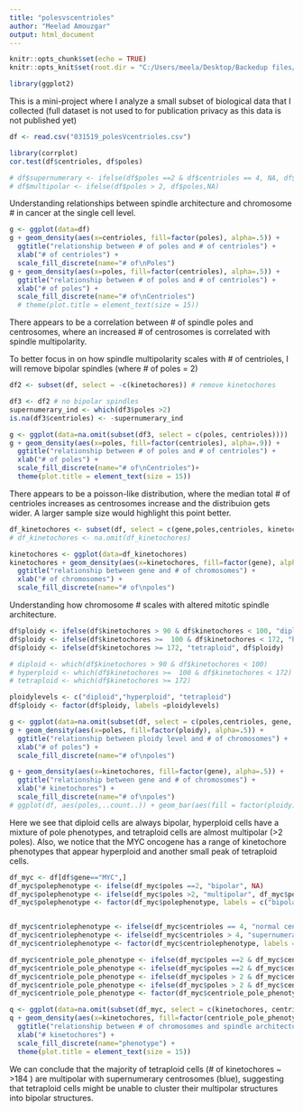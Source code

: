 ---
title: "polesvscentrioles"
author: "Meelad Amouzgar"
output: html_document
---

```{r setup, include=FALSE}
knitr::opts_chunk$set(echo = TRUE)
knitr::opts_knit$set(root.dir = "C:/Users/meela/Desktop/Backedup files/HMEC and MCF10A Data/MCF10A")
```

```{r }
library(ggplot2)
```

This is a mini-project where I analyze a small subset of biological data that I collected (full dataset is not used to for publication privacy as this data is not published yet)
```{r }
df <- read.csv("031519_polesVcentrioles.csv")
```


```{r 'echo = FALSE'}
library(corrplot)
cor.test(df$centrioles, df$poles)

# df$supernumerary <- ifelse(df$poles ==2 & df$centrioles == 4, NA, df$centrioles)
# df$multipolar <- ifelse(df$poles > 2, df$poles,NA)


```

Understanding relationships between spindle architecture and chromosome # in cancer at the single cell level. 
```{r }
g <- ggplot(data=df)
g + geom_density(aes(x=centrioles, fill=factor(poles), alpha=.5)) +
  ggtitle("relationship between # of poles and # of centrioles") +
  xlab("# of centrioles") +
  scale_fill_discrete(name="# of\nPoles")
g + geom_density(aes(x=poles, fill=factor(centrioles), alpha=.5)) +
  ggtitle("relationship between # of poles and # of centrioles") +
  xlab("# of poles") +
  scale_fill_discrete(name="# of\nCentrioles")
  # theme(plot.title = element_text(size = 15))


```
There appears to be a correlation between # of spindle poles and centrosomes, where an increased # of centrosomes is correlated with spindle multipolarity.

To better focus in on how spindle multipolarity scales with # of centrioles, I will remove bipolar spindles (where # of poles = 2) 
```{r }
df2 <- subset(df, select = -c(kinetochores)) # remove kinetochores 

df3 <- df2 # no bipolar spindles
supernumerary_ind <- which(df3$poles >2)
is.na(df3$centrioles) <- -supernumerary_ind

g <- ggplot(data=na.omit(subset(df3, select = c(poles, centrioles))))
g + geom_density(aes(x=poles, fill=factor(centrioles), alpha=.9)) +
  ggtitle("relationship between # of poles and # of centrioles") +
  xlab("# of poles") +
  scale_fill_discrete(name="# of\nCentrioles")+
  theme(plot.title = element_text(size = 15))

```
There appears to be a poisson-like distribution, where the median total # of centrioles increases as centrosomes increase and the distribuion gets wider. A larger sample size would highlight this point better.


```{r }
df_kinetochores <- subset(df, select = c(gene,poles,centrioles, kinetochores))
# df_kinetochores <- na.omit(df_kinetochores)

kinetochores <- ggplot(data=df_kinetochores)
kinetochores + geom_density(aes(x=kinetochores, fill=factor(gene), alpha=.5)) +
  ggtitle("relationship between gene and # of chromosomes") +
  xlab("# of chromosomes") +
  scale_fill_discrete(name="# of\npoles") 

```


Understanding how chromosome # scales with altered mitotic spindle architecture.
```{r }
df$ploidy <- ifelse(df$kinetochores > 90 & df$kinetochores < 100, "diploid", NA)
df$ploidy <- ifelse(df$kinetochores >=  100 & df$kinetochores < 172, "hyperploid", df$ploidy)
df$ploidy <- ifelse(df$kinetochores >= 172, "tetraploid", df$ploidy)

# diploid <- which(df$kinetochores > 90 & df$kinetochores < 100)
# hyperploid <- which(df$kinetochores >=  100 & df$kinetochores < 172)
# tetraploid <- which(df$kinetochores >= 172)

ploidylevels <- c("diploid","hyperploid", "tetraploid")
df$ploidy <- factor(df$ploidy, labels =ploidylevels)

g <- ggplot(data=na.omit(subset(df, select = c(poles,centrioles, gene, kinetochores, ploidy))))
g + geom_density(aes(x=poles, fill=factor(ploidy), alpha=.5)) +
  ggtitle("relationship between ploidy level and # of chromosomes") +
  xlab("# of poles") +
  scale_fill_discrete(name="# of\npoles") 

g + geom_density(aes(x=kinetochores, fill=factor(gene), alpha=.5)) +
  ggtitle("relationship between gene and # of chromosomes") +
  xlab("# kinetochores") +
  scale_fill_discrete(name="# of\npoles") 
# ggplot(df, aes(poles,..count..)) + geom_bar(aes(fill = factor(ploidy)), position = "dodge")

```
Here we see that diploid cells are always bipolar, hyperploid cells have a mixture of pole phenotypes, and tetraploid cells are almost multipolar (>2 poles). Also, we notice that the MYC oncogene has a range of kinetochore phenotypes that appear hyperploid and another small peak of tetraploid cells. 

```{r }
df_myc <- df[df$gene=="MYC",]
df_myc$polephenotype <- ifelse(df_myc$poles ==2, "bipolar", NA)
df_myc$polephenotype <- ifelse(df_myc$poles >2, "multipolar", df_myc$polephenotype)
df_myc$polephenotype <- factor(df_myc$polephenotype, labels = c("bipolar","multipolar"))


df_myc$centriolephenotype <- ifelse(df_myc$centrioles == 4, "normal centrosomes", NA)
df_myc$centriolephenotype <- ifelse(df_myc$centrioles > 4, "supernumerary centrosomes", df_myc$centriolephenotype)
df_myc$centriolephenotype <- factor(df_myc$centriolephenotype, labels = c("normal centrosomes","supernumerary centrosomes"))

df_myc$centriole_pole_phenotype <- ifelse(df_myc$poles ==2 & df_myc$centrioles == 4, "bipolar, 2 centrosomes", NA)
df_myc$centriole_pole_phenotype <- ifelse(df_myc$poles ==2 & df_myc$centrioles > 4, "bipolar, supernumerary centrosomes", df_myc$centriole_pole_phenotype)
df_myc$centriole_pole_phenotype <- ifelse(df_myc$poles > 2 & df_myc$centrioles == 4, "multipolar, 2 centrosomes", df_myc$centriole_pole_phenotype)
df_myc$centriole_pole_phenotype <- ifelse(df_myc$poles > 2 & df_myc$centrioles > 4, "multipolar, supernumerary centrosomes", df_myc$centriole_pole_phenotype)
df_myc$centriole_pole_phenotype <- factor(df_myc$centriole_pole_phenotype, labels = c("bipolar, 2 centrosomes","bipolar, supernumerary centrosomes", "multipolar, supernumerary centrosomes" ))

q <- ggplot(data=na.omit(subset(df_myc, select = c(kinetochores, centriole_pole_phenotype))))
q + geom_density(aes(x=kinetochores, fill=factor(centriole_pole_phenotype), alpha=.5)) +
  ggtitle("relationship between # of chromosomes and spindle architecture in MYC") +
  xlab("# kinetochores") +
  scale_fill_discrete(name="phenotype") +
  theme(plot.title = element_text(size = 15))
```
We can conclude that the majority of tetraploid cells (# of kinetochores ~ >184 ) are multipolar with supernumerary centrosomes (blue), suggesting that tetraploid cells might be unable to cluster their multipolar structures into bipolar structures.

```{r }


```
